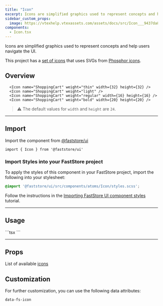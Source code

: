 ```yaml
---
title: "Icon"
excerpt: Icons are simplified graphics used to represent concepts and help users navigate the UI.
sidebar_custom_props:
  image: https://vtexhelp.vtexassets.com/assets/docs/src/Icon___9437da8db13517090534a38f4870d702.png
components:
  - Icon.tsx
---
```


Icons are simplified graphics used to represent concepts and help users navigate the UI.

This project has a [set of icons](https://developers.vtex.com/docs/guides/faststore/reference-icons) that uses SVGs from [Phosphor icons](https://phosphoricons.com).

## Overview

<OverviewSection>
  <Icon name="ShoppingCart" weight="thin" width={32} height={32} />
  <Icon name="ShoppingCart" weight="light" />
  <Icon name="ShoppingCart" weight="regular" width={16} height={16} />
  <Icon name="ShoppingCart" weight="bold" width={20} height={20} />
</OverviewSection>

```tsx
  <Icon name="ShoppingCart" weight="thin" width={32} height={32} />
  <Icon name="ShoppingCart" weight="light" />
  <Icon name="ShoppingCart" weight="regular" width={16} height={16} />
  <Icon name="ShoppingCart" weight="bold" width={20} height={20} />
```

> ⚠️ The default values for `width` and `height` are `24`.

---

## Import

Import the component from [@faststore/ui](https://developers.vtex.com/docs/guides/faststore/components-index)

```tsx
import { Icon } from '@faststore/ui'
```

### Import Styles into your FastStore project

To apply the styles of this component in your FastStore project, import the following into your stylesheet:

```scss
@import '@faststore/ui/src/components/atoms/Icon/styles.scss';
```

Follow the instructions in the [Importing FastStore UI component styles](https://developers.vtex.com/docs/guides/faststore/using-themes-importing-ui-components-styles) tutorial.

---

## Usage

<OverviewSection>
  <Icon name="ShoppingCart" />
</OverviewSection>
```tsx
<Icon name="ShoppingCart" />
```

---

## Props

<ComponentPropsSection component="Icon" />

List of available [icons](https://developers.vtex.com/docs/guides/faststore/reference-icons)

## Customization

For further customization, you can use the following data attributes:

`data-fs-icon`
